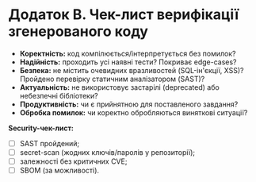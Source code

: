 # Додаток В. Чек-лист верифікації згенерованого коду

- **Коректність:** код компілюється/інтерпретується без помилок?
- **Надійність:** проходить усі наявні тести? Покриває edge-cases?
- **Безпека:** не містить очевидних вразливостей (SQL-ін'єкції, XSS)? Пройдено перевірку статичним аналізатором (SAST)?
- **Актуальність:** не використовує застарілі (deprecated) або небезпечні бібліотеки?
- **Продуктивність:** чи є прийнятною для поставленого завдання?
- **Обробка помилок:** чи коректно обробляються виняткові ситуації?

**Security-чек-лист:**

- [ ]  SAST пройдений;
- [ ]  secret-scan (жодних ключів/паролів у репозиторії);
- [ ]  залежності без критичних CVE;
- [ ]  SBOM (за можливості).